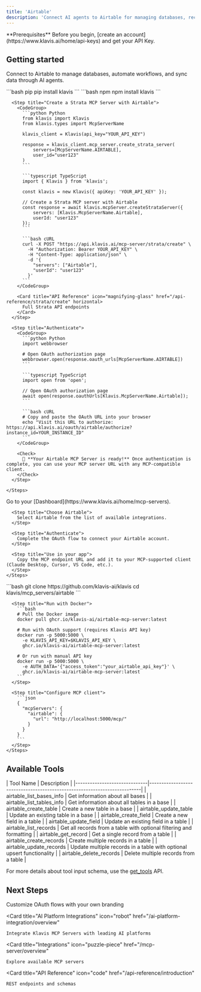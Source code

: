 ```yaml
---
title: 'Airtable'
description: 'Connect AI agents to Airtable for managing databases, records, and workflows'
---
```


<Info>
  **Prerequisites**
  Before you begin, [create an account](https://www.klavis.ai/home/api-keys) and get your API Key.
</Info>

## Getting started

Connect to Airtable to manage databases, automate workflows, and sync data through AI agents.

<Tabs>
  <Tab title="API">
    <Steps>
      <Step title="Install the SDKs (optional)">
        <CodeGroup>
          ```bash pip
          pip install klavis
          ```
          ```bash npm
          npm install klavis
          ```
        </CodeGroup>
      </Step>
      
      <Step title="Create a Strata MCP Server with Airtable">
        <CodeGroup>
          ```python Python
          from klavis import Klavis
          from klavis.types import McpServerName
          
          klavis_client = Klavis(api_key="YOUR_API_KEY")
          
          response = klavis_client.mcp_server.create_strata_server(
              servers=[McpServerName.AIRTABLE],
              user_id="user123"
          )
          ```
          
          ```typescript TypeScript
          import { Klavis } from 'klavis';
          
          const klavis = new Klavis({ apiKey: 'YOUR_API_KEY' });
          
          // Create a Strata MCP server with Airtable
          const response = await klavis.mcpServer.createStrataServer({
              servers: [Klavis.McpServerName.Airtable],
              userId: "user123"
          });
          ```
          
          ```bash cURL
          curl -X POST "https://api.klavis.ai/mcp-server/strata/create" \
            -H "Authorization: Bearer YOUR_API_KEY" \
            -H "Content-Type: application/json" \
            -d '{
              "servers": ["Airtable"],
              "userId": "user123"
            }'
          ```
        </CodeGroup>

        <Card title="API Reference" icon="magnifying-glass" href="/api-reference/strata/create" horizontal>
          Full Strata API endpoints
        </Card>
      </Step>
      
      <Step title="Authenticate">
        <CodeGroup>
          ```python Python
          import webbrowser
          
          # Open OAuth authorization page
          webbrowser.open(response.oauth_urls[McpServerName.AIRTABLE])
          ```
          
          ```typescript TypeScript
          import open from 'open';
          
          // Open OAuth authorization page
          await open(response.oauthUrls[Klavis.McpServerName.Airtable]);
          ```
          
          ```bash cURL
          # Copy and paste the OAuth URL into your browser
          echo "Visit this URL to authorize: https://api.klavis.ai/oauth/airtable/authorize?instance_id=YOUR_INSTANCE_ID"
          ```
        </CodeGroup>
        
        <Check>
          🎉 **Your Airtable MCP Server is ready!** Once authentication is complete, you can use your MCP server URL with any MCP-compatible client.
        </Check>
      </Step>
      
    </Steps>
  </Tab>
  
  <Tab title="UI">
    <Steps>
      <Step title="Open Dashboard">
        Go to your [Dashboard](https://www.klavis.ai/home/mcp-servers).
      </Step>
      
      <Step title="Choose Airtable">
        Select Airtable from the list of available integrations.
      </Step>
      
      <Step title="Authenticate">
        Complete the OAuth flow to connect your Airtable account.
      </Step>
      
      <Step title="Use in your app">
        Copy the MCP endpoint URL and add it to your MCP-supported client (Claude Desktop, Cursor, VS Code, etc.).
      </Step>
    </Steps>
  </Tab>
  
  <Tab title="Open Source">
    <Steps>
      <Step title="Clone repository (for developers to build from source)">
        ```bash
        git clone https://github.com/klavis-ai/klavis
        cd klavis/mcp_servers/airtable
        ```
      </Step>
      
      <Step title="Run with Docker">
        ```bash
        # Pull the Docker image
        docker pull ghcr.io/klavis-ai/airtable-mcp-server:latest
        
        # Run with OAuth support (requires Klavis API key)
        docker run -p 5000:5000 \
          -e KLAVIS_API_KEY=$KLAVIS_API_KEY \
          ghcr.io/klavis-ai/airtable-mcp-server:latest
        
        # Or run with manual API key
        docker run -p 5000:5000 \
          -e AUTH_DATA='{"access_token":"your_airtable_api_key"}' \
          ghcr.io/klavis-ai/airtable-mcp-server:latest
        ```
      </Step>
      
      <Step title="Configure MCP client">
        ```json
        {
          "mcpServers": {
            "airtable": {
              "url": "http://localhost:5000/mcp/"
            }
          }
        }
        ```
      </Step>
    </Steps>
  </Tab>
</Tabs>

## Available Tools

<Accordion title="Tools Information">
| Tool Name                    | Description                                                              |
|------------------------------|--------------------------------------------------------------------------|
| airtable_list_bases_info | Get information about all bases |
| airtable_list_tables_info | Get information about all tables in a base |
| airtable_create_table | Create a new table in a base |
| airtable_update_table | Update an existing table in a base |
| airtable_create_field | Create a new field in a table |
| airtable_update_field | Update an existing field in a table |
| airtable_list_records | Get all records from a table with optional filtering and formatting |
| airtable_get_record | Get a single record from a table |
| airtable_create_records | Create multiple records in a table |
| airtable_update_records | Update multiple records in a table with optional upsert functionality |
| airtable_delete_records | Delete multiple records from a table |
</Accordion>

<Note>For more details about tool input schema, use the [get_tools](https://www.klavis.ai/docs/api-reference/mcp-server/get-tools) API.</Note>

## Next Steps

<CardGroup>
  <Card
    title="White-label Authentication"
    icon="palette"
    href="/auth/white-label"
  >
    Customize OAuth flows with your own branding
  </Card>
  
  <Card
    title="AI Platform Integrations"
    icon="robot"
    href="/ai-platform-integration/overview"
  >
    Integrate Klavis MCP Servers with leading AI platforms
  </Card>
  
  <Card
    title="Integrations"
    icon="puzzle-piece"
    href="/mcp-server/overview"
  >
    Explore available MCP servers
  </Card>
  
  <Card
    title="API Reference"
    icon="code"
    href="/api-reference/introduction"
  >
    REST endpoints and schemas
  </Card>
</CardGroup>